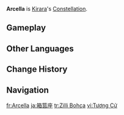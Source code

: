 {{Constellation Overview Infobox
|image       = Arcella
|character   = Kirara
|meaning     = Little Box
}}
'''Arcella''' is [[Kirara]]'s [[Constellation]].

==Gameplay==
{{Constellation Table|Kirara}}

==Other Languages==
{{Other Languages
|en       = Arcella
|en_lang  = la
|en_tl    = Little Box
|zhs     = 箱筥座
|zhs_rm  = Xiāngjǔ-zuò
|zht     = 箱筥座
|zht_rm  = Xiāngjǔ-zuò
|zh_tl   = Box Constellation
|ja      = 箱筥座
|ja_rm   = Soukyo-za{{Assumed}}
|ja_tl    = Box Constellation
|ko       = 배달상자자리
|ko_tl    = Delivery Box Constellation
|es       = Arcella
|fr       = Arcella
|ru       = Ларец
|ru_tl    = Little Box
|th       = Arcella
|vi       = Cung Tương Cử
|vi_tl    = 
|de       = Arcella
|id       = Arcella
|pt       = Arcella
|tr       = Zilli Bohça
|tr_tl    = Package with a Bell
|it       = Arcella
}}

==Change History==
{{Change History|3.7}}

==Navigation==
{{Constellation Navbox}}

[[fr:Arcella]]
[[ja:箱筥座]]
[[tr:Zilli Bohça]]
[[vi:Tương Cử]]
